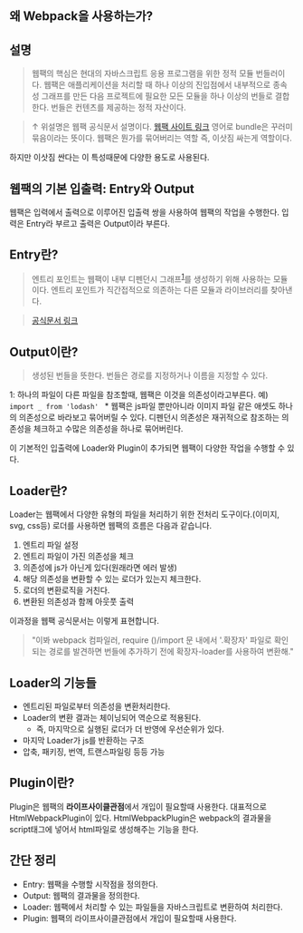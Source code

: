 
<HeadPost title='왜 Webpack을 사용하는가?' createdDate='2022-05-10' updatedDate='2022-05-10' />

## 왜 Webpack을 사용하는가?

## 설명

> 웹팩의 핵심은 현대의 자바스크립트 응용 프로그램을 위한 정적 모듈 번들러이다.
> 웹팩은 애플리케이션을 처리할 때 하나 이상의 진입점에서 내부적으로 종속성 그래프를 만든 다음 프로젝트에 필요한 모든 모듈을 하나 이상의 번들로 결합한다. 번들은 컨텐츠를 제공하는 정적 자산이다.

> ↑ 위설명은 웹팩 공식문서 설명이다. [웹팩 사이트 링크](https://webpack.js.org/concepts/)
> 영어로 bundle은 꾸러미 묶음이라는 뜻이다. 웹팩은 뭔가를 묶어버리는 역할 즉, 이삿짐 싸는게 역할이다.

하지만 이삿짐 싼다는 이 특성때문에 다양한 용도로 사용된다.

## 웹팩의 기본 입출력: Entry와 Output

웹팩은 입력에서 출력으로 이루어진 입출력 쌍을 사용하여 웹팩의 작업을 수행한다.
입력은 Entry라 부르고 출력은 Output이라 부른다.

## Entry란?
> 엔트리 포인트는 웹팩이 내부 디펜던시 그래프<sup>[1](#1)</sup>를 생성하기 위해 사용하는 모듈이다. 엔트리 포인트가 직간접적으로 의존하는 다른 모듈과 라이브러리를 찾아낸다.

> [공식문서 링크](https://webpack.kr/concepts/#entry)

## Output이란?
> 생성된 번들을 뜻한다. 번들은 경로를 지정하거나 이름을 지정할 수 있다.

<a id="1">1</a>: 하나의 파일이 다른 파일을 참조할때, 웹팩은 이것을 의존성이라고부른다. 예) <code>import _ from 'lodash' </code> * 웹팩은 js파일 뿐만아니라 이미지 파일 같은 애셋도 하나의 의존성으로 바라보고 묶어버릴 수 있다. 디펜던시 의존성은 재귀적으로 참조하는 의존성을 체크하고 수많은 의존성을 하나로 묶어버린다.

이 기본적인 입출력에 Loader와 Plugin이 추가되면 웹팩이 다양한 작업을 수행할 수 있다.

## Loader란?

Loader는 웹팩에서 다양한 유형의 파일을 처리하기 위한 전처리 도구이다.(이미지, svg, css등)
로더를 사용하면 웹팩의 흐름은 다음과 같습니다.

1. 엔트리 파일 설정
2. 엔트리 파일이 가진 의존성을 체크
3. 의존성에 js가 아닌게 있다(원래라면 에러 발생)
4. 해당 의존성을 변환할 수 있는 로더가 있는지 체크한다.
5. 로더의 변환로직을 거친다.
6. 변환된 의존성과 함께 아웃풋 출력

이과정을 웹팩 공식문서는 이렇게 표현합니다.
> "이봐 webpack 컴파일러, require ()/import 문 내에서 '.확장자' 파일로 확인되는 경로를 발견하면 번들에 추가하기 전에 확장자-loader를 사용하여 변환해."

## Loader의 기능들

- 엔트리된 파일로부터 의존성을 변환처리한다.
- Loader의 변환 결과는 체이닝되어 역순으로 적용된다.
  - 즉, 마지막으로 실행된 로더가 더 반영에 우선순위가 있다.
- 마지막 Loader가 js를 반환하는 구조
- 압축, 패키징, 번역, 트랜스파일링 등등 가능

## Plugin이란?

Plugin은 웹팩의 **라이프사이클관점**에서 개입이 필요할때 사용한다.
대표적으로 HtmlWebpackPlugin이 있다. 
HtmlWebpackPlugin은 webpack의 결과물을 script태그에 넣어서 html파일로 생성해주는 기능을 한다.

## 간단 정리
- Entry: 웹팩을 수행할 시작점을 정의한다.
- Output: 웹팩의 결과물을 정의한다.
- Loader: 웹팩에서 처리할 수 있는 파일들을 자바스크립트로 변환하여 처리한다.
- Plugin: 웹팩의 라이프사이클관점에서 개입이 필요할때 사용한다.
